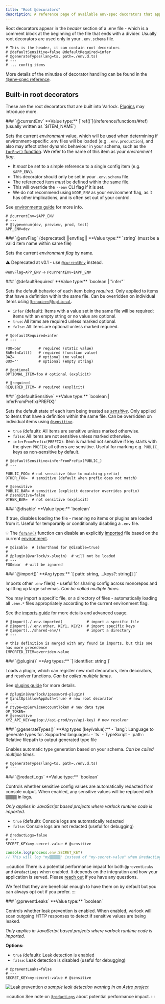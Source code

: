 ```yaml
---
title: "Root @decorators"
description: A reference page of available env-spec decorators that apply to the schema itself, rather than individual items
---
```


Root decorators appear in the _header_ section of a .env file - which is a comment block at the beginning of the file that ends with a divider. Usually root decorators are used only in your `.env.schema` file.


```env-spec title=".env.schema"
# This is the header, it can contain root decorators
# @defaultSensitive=false @defaultRequired=infer
# @generateTypes(lang=ts, path=./env.d.ts)
# ---
# ... config items
```


More details of the minutiae of decorator handling can be found in the [@env-spec reference](/env-spec/reference/#comments-and-decorators).

## Built-in root decorators

These are the root decorators that are built into Varlock. [Plugins](/guides/plugins/) may introduce more.

<div class="reference-docs">

<div>
### `@currentEnv`
**Value type:** [`ref()`](/reference/functions/#ref) (usually written as `$ITEM_NAME`)

Sets the current _environment_ value, which will be used when determining if environment-specific .env files will be loaded (e.g. `.env.production`),
and also may affect other dynamic behaviour in your schema, such as the [`forEnv()` function](/reference/functions/#forenv). We refer to the name of this item as your _environment flag_.

- It _must_ be set to a simple reference to a single config item (e.g. `$APP_ENV`).
- This decorator should only be set in your `.env.schema` file.
- The referenced item _must_ be defined within the same file.
- This will override the `--env` CLI flag if it is set.
- We do not recommend using `NODE_ENV` as your environment flag, as it has other implications, and is often set out of your control.

See [environments guide](/guides/environments) for more info.

```env-spec
# @currentEnv=$APP_ENV
# ---
# @type=enum(dev, preview, prod, test)
APP_ENV=dev
```
</div>

<div>
### `@envFlag` (deprecated) ||envflag||
**Value type:** `string` (must be a valid item name within same file)

Sets the current _environment flag_ by name.

⚠️ Deprecated at v0.1 - use [`@currentEnv`](#currentenv) instead.

`@envFlag=APP_ENV` -> `@currentEnv=$APP_ENV`
</div>


<div>
### `@defaultRequired`
**Value type:** `boolean | "infer"`

Sets the default behavior of each item being _required_. Only applied to items that have a definition within the same file. Can be overridden on individual items using [`@required`](/reference/item-decorators/#required)/[`@optional`](/reference/item-decorators/#optional).

- `infer` (default): Items with a value set in the same file will be required; items with an empty string or no value are optional.
- `true`: All items are required unless marked optional.
- `false`: All items are optional unless marked required.

```env-spec
# @defaultRequired=infer
# ---

FOO=bar        # required (static value)
BAR=fnCall()   # required (function value)
BAZ=           # optional (no value)
QUX=''         # optional (empty string)

# @optional
OPTIONAL_ITEM=foo # optional (explicit)

# @required
REQUIRED_ITEM= # required (explicit)
```
</div>

<div>
### `@defaultSensitive`
**Value type:** `boolean | inferFromPrefix(PREFIX)`

Sets the default state of each item being treated as [_sensitive_](/guides/secrets/). Only applied to items that have a definition within the same file. Can be overridden on individual items using [`@sensitive`](/reference/item-decorators/#sensitive).

- `true` (default): All items are sensitive unless marked otherwise.
- `false`: All items are not sensitive unless marked otherwise.
- `inferFromPrefix(PREFIX)`: Item is marked not sensitive if key starts with the given `PREFIX`; all others are sensitive. Useful for marking e.g. `PUBLIC_` keys as non-sensitive by default.

```env-spec
# @defaultSensitive=inferFromPrefix(PUBLIC_)
# ---

PUBLIC_FOO= # not sensitive (due to matching prefix)
OTHER_FOO=  # sensitive (default when prefix does not match)

# @sensitive
PUBLIC_BAR= # sensitive (explicit decorator overrides prefix)
# @sensitive=false
OTHER_BAR=  # not sensitive (explicit)
```
</div>

<div>
### `@disable`
**Value type:** `boolean`

If true, disables loading the file - meaning no items or plugins are loaded from it. Useful for temporarily or conditionally disabling a `.env` file.

💡 The [`forEnv()`](/reference/functions/#forenv) function can disable an explicitly [imported](/guides/import/) file based on the current [environment](/guides/environments/).

```env-spec
# @disable  # (shorthand for @disable=true)
#
# @plugin(@varlock/x-plugin)  # will not be loaded
# ---
FOO=bar  # will be ignored
```


</div>

<div>
### `@import()`
**Arg types:** `[ path: string, ...keys?: string[] ]`

Imports other `.env` file(s) - useful for sharing config across monorepos and splitting up large schemas. _Can be called multiple times._

You may import a specific file, or a directory of files - automatically loading all `.env.*` files appropriately according to the current environment flag.

See the [imports guide](/guides/import/) for more details and advanced usage.

```env-spec
# @import(./.env.imported)           # import a specific file
# @import(./.env.other, KEY1, KEY2)  # import specific keys
# @import(../shared-env/)            # import a directory
# ---

# this definition is merged with any found in imports, but this one has more precedence
IMPORTED_ITEM=overriden-value
```
</div>

<div>
### `@plugin()`
**Arg types:** `[ identifier: string ]`

Loads a plugin, which can register new root decorators, item decorators, and resolver functions. _Can be called multiple times._

See [plugins guide](/guides/plugins/) for more details.

```env-spec
# @plugin(@varlock/1password-plugin)
# @initOp(allowAppAuth=true) # new root decorator
# ---
# @type=opServiceAccountToken # new data type
OP_TOKEN=
# @sensitive
XYZ_API_KEY=op(op://api-prod/xyz/api-key) # new resolver
```
</div>


<div>
### `@generateTypes()`
**Arg types (key/value):**
- `lang`: Language to generate types for. Supported languages:
  - `ts` - TypeScript
- `path`: Relative filepath to output generated type file

Enables automatic type generation based on your schema. _Can be called multiple times._

```env-spec
# @generateTypes(lang=ts, path=./env.d.ts)
# ---
```
</div>

<div>
### `@redactLogs`
**Value type:** `boolean`

Controls whether sensitive config values are automatically redacted from console output. When enabled, any sensitive values will be replaced with `▒▒▒▒▒` in logs.

_Only applies in JavaScript based projects where varlock runtime code is imported._

- `true` (default): Console logs are automatically redacted
- `false`: Console logs are not redacted (useful for debugging)

```env-spec
# @redactLogs=false
# ---
SECRET_KEY=my-secret-value # @sensitive
```

```js
console.log(process.env.SECRET_KEY)
// This will log "my▒▒▒▒▒" instead of "my-secret-value" when @redactLogs=true
```


:::caution
There is a potential performance impact for both `@preventLeaks` and `@redactLogs` when enabled. It depends on the integration and how your application is served. Please [reach out](https://chat.dmno.dev) if you have any questions.

We feel that they are beneficial enough to have them on by default but you can always opt out if you prefer.
:::

</div>


<div>
### `@preventLeaks`
**Value type:** `boolean`

Controls whether leak prevention is enabled. When enabled, varlock will scan outgoing HTTP responses to detect if sensitive values are being leaked.

_Only applies in JavaScript based projects where varlock runtime code is imported._

**Options:**
- `true` (default): Leak detection is enabled
- `false`: Leak detection is disabled (useful for debugging)

```env-spec
# @preventLeaks=false
# ---
SECRET_KEY=my-secret-value # @sensitive
```

![Leak prevention](../../../assets/demo-images/leak.png)
_a sample leak detection warning in an [Astro project](/integrations/astro/)_


:::caution
See note on [`@redactLogs`](#redactlogs) about potential performance impact.
:::

</div>

</div>
